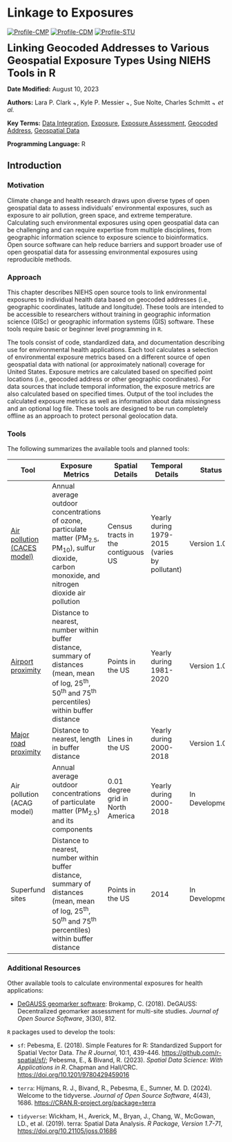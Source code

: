 # Linkage to Exposures {#chapter-chords-geo-exposures}

[![Profile-CMP](images/user_profiles/profilecmp.svg)](#profilecmp)
[![Profile-CDM](images/user_profiles/profilecdm.svg)](#profilecdm)
[![Profile-STU](images/user_profiles/profilestu.svg)](#profilestu)

<font size ="5"> **Linking Geocoded Addresses to Various Geospatial Exposure Types Using NIEHS Tools in R** </font>

**Date Modified:** August 10, 2023

**Authors:** Lara P. Clark [![author-lpc](images/orcid.png){width=10}](https://orcid.org/0000-0001-6940-5442), Kyle P. Messier [![author-kpm](images/orcid.png){width=10}](https://orcid.org/0000-0001-9508-9623), Sue Nolte, Charles Schmitt [![author-cps](images/orcid.png){width=10}](https://orcid.org/0000-0002-3148-2263) *et al.*

**Key Terms:** [Data Integration](https://tools.niehs.nih.gov/cchhglossary/?keyword=data+integration&termOnlySearch=true&exactSearch=true), [Exposure](https://tools.niehs.nih.gov/cchhglossary/?keyword=exposure&termOnlySearch=true&exactSearch=true), [Exposure Assessment](https://tools.niehs.nih.gov/cchhglossary/?keyword=exposure+assessment&termOnlySearch=true&exactSearch=true), [Geocoded Address](#def-geocoded-address), [Geospatial Data](#def-geospatial-data)

**Programming Language:** R

## Introduction

### Motivation

Climate change and health research draws upon diverse types of open geospatial data to assess individuals' environmental exposures, such as exposure to air pollution, green space, and extreme temperature. Calculating such environmental exposures using open geospatial data can be challenging and can require expertise from multiple disciplines, from geographic information science to exposure science to bioinformatics. Open source software can help reduce barriers and support broader use of open geospatial data for assessing environmental exposures using reproducible methods.

### Approach

This chapter describes NIEHS open source tools to link environmental exposures to individual health data based on geocoded addresses (i.e., geographic coordinates, latitude and longitude). These tools are intended to be accessible to researchers without training in geographic information science (GISc) or geographic information systems (GIS) software. These tools require basic or beginner level programming in `R`.

The tools consist of code, standardized data, and documentation describing use for environmental health applications. Each tool calculates a selection of environmental exposure metrics based on a different source of open geospatial data with national (or approximately national) coverage for United States. Exposure metrics are calculated based on specified point locations (i.e., geocoded address or other geographic coordinates). For data sources that include temporal information, the exposure metrics are also calculated based on specified times. Output of the tool includes the calculated exposure metrics as well as information about data missingness and an optional log file. These tools are designed to be run completely offline as an approach to protect personal geolocation data.

### Tools

The following summarizes the available tools and planned tools:

|Tool               |Exposure Metrics        |Spatial Details |Temporal Details |Status |  
|-------------------|------------------------|----------------|-----------------|-------|  
|[Air pollution (CACES model)](#chapter-geo-exposure-caces)  |Annual average outdoor concentrations of ozone, particulate matter (PM~2.5~, PM~10~), sulfur dioxide, carbon monoxide, and nitrogen dioxide air pollution |Census tracts in the contiguous US  |Yearly during 1979-2015 (varies by pollutant)  |Version 1.0 |
|[Airport proximity](#chapter-geo-exposure-faa) |Distance to nearest, number within buffer distance, summary of distances (mean, mean of log, 25^th^, 50^th^ and 75^th^ percentiles) within buffer distance |Points in the US |Yearly during 1981-2020  |Version 1.0 |          
|[Major road proximity](#chapter-geo-exposure-roads) |Distance to nearest, length in buffer distance |Lines in the US |Yearly during 2000-2018  |Version 1.0 |         
|Air pollution (ACAG model) |Annual average outdoor concentrations of particulate matter (PM~2.5~) and its components |0.01 degree grid in North America |Yearly during 2000-2018  |In Development |           
|Superfund sites |Distance to nearest, number within buffer distance, summary of distances (mean, mean of log, 25^th^, 50^th^ and 75^th^ percentiles) within buffer distance |Points in the US |2014  |In Development |    

### Additional Resources

Other available tools to calculate environmental exposures for health applications:

-   [DeGAUSS geomarker software](https://degauss.org): Brokamp, C. (2018). DeGAUSS: Decentralized geomarker assessment for multi-site studies. *Journal of Open Source Software*, 3(30), 812.

`R` packages used to develop the tools:

-   `sf`: Pebesma, E. (2018). Simple Features for R: Standardized Support for Spatial Vector Data. *The R Journal*, 10:1, 439-446. <https://github.com/r-spatial/sf/>; Pebesma, E., & Bivand, R. (2023). *Spatial Data Science: With Applications in R*. Chapman and Hall/CRC. <https://doi.org/10.1201/9780429459016>

-   `terra`: Hijmans, R. J., Bivand, R., Pebesma, E., Sumner, M. D. (2024). Welcome to the tidyverse. *Journal of Open Source Software*, 4(43), 1686. <https://CRAN.R-project.org/package=terra>

-   `tidyverse`: Wickham, H., Averick, M., Bryan, J., Chang, W., McGowan, LD., et al. (2019). terra: Spatial Data Analysis. *R Package, Version 1.7-71*, <https://doi.org/10.21105/joss.01686>
